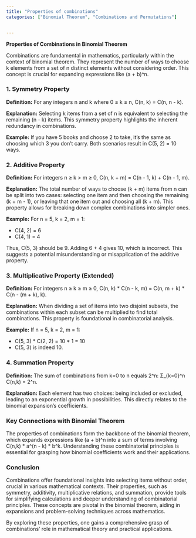 ```yaml
---
title: "Properties of combinations"
categories: ["Binomial Theorem", "Combinations and Permutations"]


---
```




**Properties of Combinations in Binomial Theorem**

Combinations are fundamental in mathematics, particularly within the context of binomial theorem. They represent the number of ways to choose k elements from a set of n distinct elements without considering order. This concept is crucial for expanding expressions like (a + b)^n.

### 1. Symmetry Property

**Definition:** For any integers n and k where 0 ≤ k ≤ n, C(n, k) = C(n, n - k).

**Explanation:** Selecting k items from a set of n is equivalent to selecting the remaining (n - k) items. This symmetry property highlights the inherent redundancy in combinations.

**Example:** If you have 5 books and choose 2 to take, it's the same as choosing which 3 you don't carry. Both scenarios result in C(5, 2) = 10 ways.

### 2. Additive Property

**Definition:** For integers n ≥ k > m ≥ 0, C(n, k + m) = C(n - 1, k) + C(n - 1, m).

**Explanation:** The total number of ways to choose (k + m) items from n can be split into two cases: selecting one item and then choosing the remaining (k + m - 1), or leaving that one item out and choosing all (k + m). This property allows for breaking down complex combinations into simpler ones.

**Example:** For n = 5, k = 2, m = 1:

- C(4, 2) = 6
- C(4, 1) = 4

Thus, C(5, 3) should be 9. Adding 6 + 4 gives 10, which is incorrect. This suggests a potential misunderstanding or misapplication of the additive property.

### 3. Multiplicative Property (Extended)

**Definition:** For integers n ≥ k ≥ m ≥ 0, C(n, k) * C(n - k, m) = C(n, m + k) * C(n - (m + k), k).

**Explanation:** When dividing a set of items into two disjoint subsets, the combinations within each subset can be multiplied to find total combinations. This property is foundational in combinatorial analysis.

**Example:** If n = 5, k = 2, m = 1:

- C(5, 3) * C(2, 2) = 10 * 1 = 10
- C(5, 3) is indeed 10.

### 4. Summation Property

**Definition:** The sum of combinations from k=0 to n equals 2^n: Σ_{k=0}^n C(n,k) = 2^n.

**Explanation:** Each element has two choices: being included or excluded, leading to an exponential growth in possibilities. This directly relates to the binomial expansion's coefficients.

### Key Connections with Binomial Theorem

The properties of combinations form the backbone of the binomial theorem, which expands expressions like (a + b)^n into a sum of terms involving C(n,k) * a^(n - k) * b^k. Understanding these combinatorial principles is essential for grasping how binomial coefficients work and their applications.

### Conclusion

Combinations offer foundational insights into selecting items without order, crucial in various mathematical contexts. Their properties, such as symmetry, additivity, multiplicative relations, and summation, provide tools for simplifying calculations and deeper understanding of combinatorial principles. These concepts are pivotal in the binomial theorem, aiding in expansions and problem-solving techniques across mathematics.

By exploring these properties, one gains a comprehensive grasp of combinations' role in mathematical theory and practical applications.

